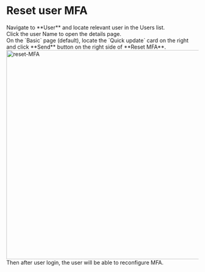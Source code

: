 # Reset user MFA

<Steps>
<div>
<Nav name="console" />
</div>

<div>
Navigate to **User** and locate relevant user in the Users list.
</div>

<div>
Click the user Name to open the details page.
</div>

<div>
On the `Basic` page (default), locate the `Quick update` card on the right and click **Send** button on the right side of **Reset MFA**.
<img src="/images/docs/admin-guides/users/reset-sshkey.png" alt="reset-MFA" width="550"/>
Then after user login, the user will be able to reconfigure MFA.
</div>

</Steps>